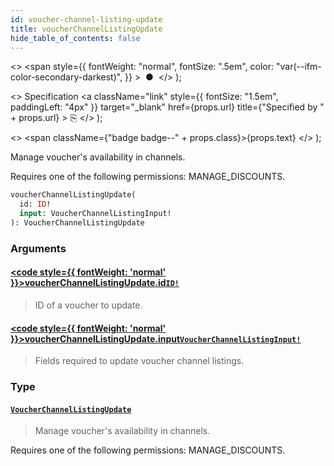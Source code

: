 ```yaml
---
id: voucher-channel-listing-update
title: voucherChannelListingUpdate
hide_table_of_contents: false
---
```


  <>
    <span
      style={{
        fontWeight: "normal",
        fontSize: ".5em",
        color: "var(--ifm-color-secondary-darkest)",
      }}
    >
      &nbsp;●&nbsp;
    </span>
  </>
);

  <>
    Specification
    <a
      className="link"
      style={{ fontSize: "1.5em", paddingLeft: "4px" }}
      target="\_blank"
      href={props.url}
      title={"Specified by " + props.url}
    >
      ⎘
    </a>
  </>
);

  <>
    <span className={"badge badge--" + props.class}>{props.text}</span>
  </>
);

Manage voucher's availability in channels.

Requires one of the following permissions: MANAGE_DISCOUNTS.

```graphql
voucherChannelListingUpdate(
  id: ID!
  input: VoucherChannelListingInput!
): VoucherChannelListingUpdate
```

### Arguments

#### [<code style={{ fontWeight: 'normal' }}>voucherChannelListingUpdate.<b>id</b></code>](#)<Bullet />[`ID!`](../../../storefront/miscellaneous/scalars/id) <Badge class="secondary" text="non-null"/> <Badge class="secondary" text="scalar"/>

> ID of a voucher to update.

#### [<code style={{ fontWeight: 'normal' }}>voucherChannelListingUpdate.<b>input</b></code>](#)<Bullet />[`VoucherChannelListingInput!`](../../../storefront/discounts/inputs/voucher-channel-listing-input) <Badge class="secondary" text="non-null"/> <Badge class="secondary" text="input"/>

> Fields required to update voucher channel listings.

### Type

#### [`VoucherChannelListingUpdate`](../../../storefront/discounts/objects/voucher-channel-listing-update) <Badge class="secondary" text="object"/>

> Manage voucher's availability in channels.

Requires one of the following permissions: MANAGE_DISCOUNTS.

>
